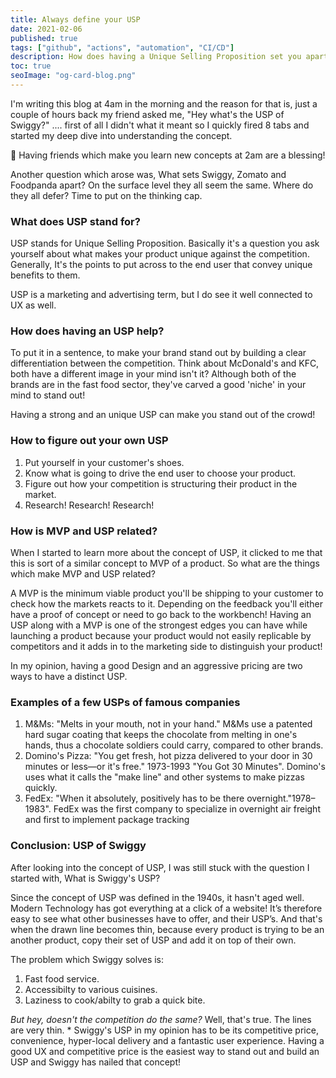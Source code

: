 ```yaml
---
title: Always define your USP
date: 2021-02-06
published: true
tags: ["github", "actions", "automation", "CI/CD"]
description: How does having a Unique Selling Proposition set you apart?
toc: true
seoImage: "og-card-blog.png"
---
```



I'm writing this blog at 4am in the morning and the reason for that is, just a couple of hours back my friend asked me, "Hey what's the USP of Swiggy?" .... first of all I didn't what it meant so I quickly fired 8 tabs and started my deep dive into understanding the concept.

<Callout>
  🧠 Having friends which make you learn new concepts at 2am are a blessing!
</Callout>

Another question which arose was, What sets Swiggy, Zomato and Foodpanda apart? On the surface level they all seem the same. Where do they all defer? Time to put on the thinking cap.

### What does USP stand for?

USP stands for Unique Selling Proposition. Basically it's a question you ask yourself about what makes your product unique against the competition. Generally, It's the points to put across to the end user that convey unique benefits to them.

USP is a marketing and advertising term, but I do see it well connected to UX as well.

### How does having an USP help?

To put it in a sentence, to make your brand stand out by building a clear differentiation between the competition. Think about McDonald's and KFC, both have a different image in your mind isn't it? Although both of the brands are in the fast food sector, they've carved a good 'niche' in your mind to stand out!

<Callout>
  Having a strong and an unique USP can make you stand out of the crowd!
</Callout>

### How to figure out your own USP

1. Put yourself in your customer's shoes.
2. Know what is going to drive the end user to choose your product.
3. Figure out how your competition is structuring their product in the market.
4. Research! Research! Research!

### How is MVP and USP related?

When I started to learn more about the concept of USP, it clicked to me that this is sort of a similar concept to MVP of a product. So what are the things which make MVP and USP related?

A MVP is the minimum viable product you'll be shipping to your customer to check how the markets reacts to it. Depending on the feedback you'll either have a proof of concept or need to go back to the workbench! Having an USP along with a MVP is one of the strongest edges you can have while launching a product because your product would not easily replicable by competitors and it adds in to the marketing side to distinguish your product!

In my opinion, having a good Design and an aggressive pricing are two ways to have a distinct USP.

### Examples of a few USPs of famous companies

1. M&Ms: "Melts in your mouth, not in your hand." M&Ms use a patented hard sugar coating that keeps the chocolate from melting in one's hands, thus a chocolate soldiers could carry, compared to other brands.
2. Domino's Pizza: "You get fresh, hot pizza delivered to your door in 30 minutes or less—or it's free." 1973-1993 "You Got 30 Minutes". Domino's uses what it calls the "make line" and other systems to make pizzas quickly.
3. FedEx: "When it absolutely, positively has to be there overnight."1978–1983". FedEx was the first company to specialize in overnight air freight and first to implement package tracking

### Conclusion: USP of Swiggy

After looking into the concept of USP, I was still stuck with the question I started with, What is Swiggy's USP?

Since the concept of USP was defined in the 1940s, it hasn't aged well. Modern Technology has got everything at a click of a website! It’s therefore easy to see what other businesses have to offer, and their USP’s. And that's when the drawn line becomes thin, because every product is trying to be an another product, copy their set of USP and add it on top of their own.

The problem which Swiggy solves is:

1. Fast food service.
2. Accessibilty to various cuisines.
3. Laziness to cook/abilty to grab a quick bite.

_But hey, doesn't the competition do the same?_ Well, that's true. The lines are very thin. \* Swiggy's USP in my opinion has to be its competitive price, convenience, hyper-local delivery and a fantastic user experience. Having a good UX and competitive price is the easiest way to stand out and build an USP and Swiggy has nailed that concept!
